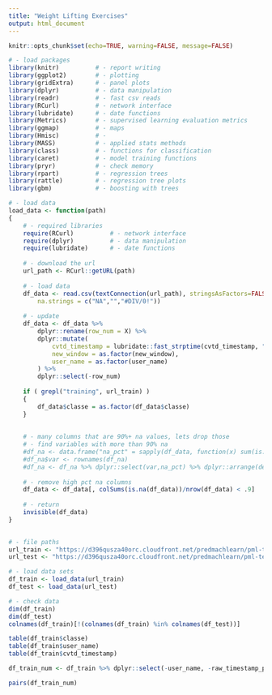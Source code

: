 ```yaml
---
title: "Weight Lifting Exercises"
output: html_document
---
```


```r
knitr::opts_chunk$set(echo=TRUE, warning=FALSE, message=FALSE)
```


```r
# - load packages
library(knitr)          # - report writing
library(ggplot2)        # - plotting
library(gridExtra)      # - panel plots
library(dplyr)          # - data manipulation
library(readr)          # - fast csv reads
library(RCurl)          # - network interface
library(lubridate)      # - date functions
library(Metrics)        # - supervised learning evaluation metrics
library(ggmap)          # - maps
library(Hmisc)          # - 
library(MASS)           # - applied stats methods
library(class)          # - functions for classification
library(caret)          # - model training functions
library(pryr)           # - check memory
library(rpart)          # - regression trees
library(rattle)         # - regression tree plots
library(gbm)            # - boosting with trees

```


```r
# - load data
load_data <- function(path)
{
    # - required libraries
    require(RCurl)          # - network interface
    require(dplyr)          # - data manipulation
    require(lubridate)      # - date functions
    
    # - download the url
    url_path <- RCurl::getURL(path)
    
    # - load data
    df_data <- read.csv(textConnection(url_path), stringsAsFactors=FALSE,
        na.strings = c("NA","","#DIV/0!"))
    
    # - update
    df_data <- df_data %>%
        dplyr::rename(row_num = X) %>%
        dplyr::mutate(
            cvtd_timestamp = lubridate::fast_strptime(cvtd_timestamp, "%m/%d/%Y %H:%M"),
            new_window = as.factor(new_window),
            user_name = as.factor(user_name)
        ) %>%
        dplyr::select(-row_num)
    
    if ( grepl("training", url_train) )
    {
        df_data$classe = as.factor(df_data$classe)
    }
    
    
    # - many columns that are 90%+ na values, lets drop those
    # - find variables with more than 90% na
    #df_na <- data.frame("na_pct" = sapply(df_data, function(x) sum(is.na(x))/length(x)))
    #df_na$var <- rownames(df_na)
    #df_na <- df_na %>% dplyr::select(var,na_pct) %>% dplyr::arrange(desc(na_pct))
    
    # - remove high pct na columns
    df_data <- df_data[, colSums(is.na(df_data))/nrow(df_data) < .9]
    
    # - return
    invisible(df_data)
}
    
```


```r
# - file paths
url_train <- "https://d396qusza40orc.cloudfront.net/predmachlearn/pml-training.csv"
url_test <- "https://d396qusza40orc.cloudfront.net/predmachlearn/pml-testing.csv"

# - load data sets
df_train <- load_data(url_train)
df_test <- load_data(url_test)

# - check data
dim(df_train)
dim(df_test)
colnames(df_train)[!(colnames(df_train) %in% colnames(df_test))]

```


```r

table(df_train$classe)
table(df_train$user_name)
table(df_train$cvtd_timestamp)

df_train_num <- df_train %>% dplyr::select(-user_name, -raw_timestamp_part_1, -raw_timestamp_part_2, -cvtd_timestamp)

pairs(df_train_num)

```

